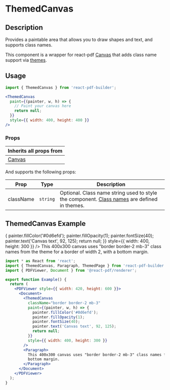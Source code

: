 

<Meta title="Documentation/Components/Basics/ThemedCanvas" />

<h1>ThemedCanvas</h1>

## Description

Provides a paintable area that allows you to draw shapes and text, and supports class names.

This component is a wrapper for react-pdf [Canvas](https://react-pdf.org/components#canvas) that adds class name support via [themes](https://justinmahar.github.io/react-pdf-builder/?path=/docs/documentation-themes--docs).

## Usage

```jsx
import { ThemedCanvas } from 'react-pdf-builder';
```

```jsx
<ThemedCanvas
  paint={(painter, w, h) => {
    // Paint your canvas here
    return null;
  }}
  style={{ width: 400, height: 400 }}
/>
```

### Props


| Inherits all props from                           |
| ------------------------------------------------- |
| [Canvas](https://react-pdf.org/components#canvas) |

And supports the following props:

| Prop      | Type     | Description                                                                                                                                                                                       |
| --------- | -------- | ------------------------------------------------------------------------------------------------------------------------------------------------------------------------------------------------- |
| className | `string` | Optional. Class name string used to style the component. [Class names](https://justinmahar.github.io/react-pdf-builder/?path=/docs/documentation-themes--docs#class-names) are defined in themes. |

## ThemedCanvas Example

<DocsPDF>
  <ThemedCanvas
    className="border border-2 mb-3"
    paint={(painter, w, h) => {
      painter.fillColor('#0d6efd');
      painter.fillOpacity(1);
      painter.fontSize(40);
      painter.text('Canvas text', 92, 125);
      return null;
    }}
    style={{ width: 400, height: 300 }}
  />
  <Paragraph>This 400x300 canvas uses "border border-2 mb-3" class names from the theme for a border of width 2, with a bottom margin.</Paragraph>
</DocsPDF>

```jsx
import * as React from 'react';
import { ThemedCanvas, Paragraph, ThemedPage } from 'react-pdf-builder';
import { PDFViewer, Document } from '@react-pdf/renderer';

export function Example() {
  return (
    <PDFViewer style={{ width: 420, height: 600 }}>
      <Document>
        <ThemedCanvas
          className="border border-2 mb-3"
          paint={(painter, w, h) => {
            painter.fillColor('#0d6efd');
            painter.fillOpacity(1);
            painter.fontSize(40);
            painter.text('Canvas text', 92, 125);
            return null;
          }}
          style={{ width: 400, height: 300 }}
        />
        <Paragraph>
          This 400x300 canvas uses "border border-2 mb-3" class names from the theme for a border of width 2, with a
          bottom margin.
        </Paragraph>
      </Document>
    </PDFViewer>
  );
}
```
